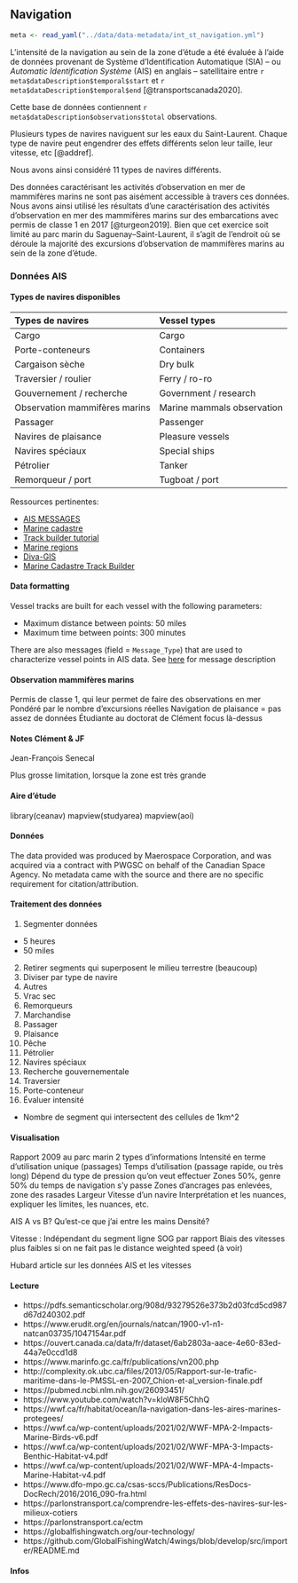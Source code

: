 ## Navigation

```r
meta <- read_yaml("../data/data-metadata/int_st_navigation.yml")
```

L'intensité de la navigation au sein de la zone d'étude a été évaluée à l'aide
de données provenant de Système d'Identification Automatique (SIA) -- ou
*Automatic Identification Système* (AIS) en anglais -- satellitaire entre
`r meta$dataDescription$temporal$start` et `r meta$dataDescription$temporal$end`
[@transportscanada2020].

Cette base de données contiennent `r meta$dataDescription$observations$total`
observations.

Plusieurs types de navires naviguent sur les eaux du Saint-Laurent. Chaque type
de navire peut engendrer des effets différents selon leur taille, leur vitesse,
etc <!-- Compléter liste + référence --> [@addref].

Nous avons ainsi considéré 11 types de navires différents.

Des données caractérisant les activités d'observation en mer de mammifères marins ne
sont pas aisément accessible à travers ces données. Nous avons ainsi utilisé
les résultats d'une caractérisation des activités d'observation en mer des mammifères
marins sur des embarcations avec permis de classe 1 en 2017 [@turgeon2019].
Bien que cet exercice soit limité au parc marin du Saguenay–Saint-Laurent,
il s'agit de l'endroit où se déroule la majorité des excursions d'observation de
mammifères marins au sein de la zone d'étude.



### Données AIS

#### Types de navires disponibles

| Types de navires              | Vessel types               |
| :---------------------------- | :------------------------- |
| Cargo                         | Cargo                      |
| Porte-conteneurs              | Containers                 |
| Cargaison sèche               | Dry bulk                   |
| Traversier / roulier          | Ferry / ro-ro              |
| Gouvernement / recherche      | Government / research      |
| Observation mammifères marins | Marine mammals observation |
| Passager                      | Passenger                  |
| Navires de plaisance          | Pleasure vessels           |
| Navires spéciaux              | Special ships              |
| Pétrolier                     | Tanker                     |
| Remorqueur / port             | Tugboat / port             |


Ressources pertinentes:

- [AIS MESSAGES](https://www.navcen.uscg.gov/?pageName=AISMessages)
- [Marine cadastre](https://www.marinecadastre.gov/tools/)
- [Track builder tutorial](https://coast.noaa.gov/data/digitalcoast/pdf/track-builder-tutorial.pdf)
- [Marine regions](https://www.marineregions.org/gazetteer.php?p=details&id=62961)
- [Diva-GIS](https://www.diva-gis.org/gdata)
- [Marine Cadastre Track Builder](https://coast.noaa.gov/digitalcoast/tools/track-builder.html)



#### Data formatting

Vessel tracks are built for each vessel with the following parameters:

- Maximum distance between points: 50 miles
- Maximum time between points: 300 minutes

There are also messages (field = `Message_Type`) that are used to characterize vessel points in AIS data. See [here](https://www.navcen.uscg.gov/?pageName=AISMessages) for message description


#### Observation mammifères marins

Permis de classe 1, qui leur permet de faire des observations en mer
Pondéré par le nombre d'excursions réelles
Navigation de plaisance = pas assez de données
Étudiante au doctorat de Clément focus là-dessus


#### Notes Clément & JF

Jean-François Senecal

Plus grosse limitation, lorsque la zone est très grande

#### Aire d'étude
library(ceanav)
mapview(studyarea)
mapview(aoi)

#### Données

The data provided was produced by Maerospace Corporation, and was acquired via
a contract with PWGSC on behalf of the Canadian Space Agency. No metadata came
with the source and there are no specific requirement for citation/attribution.

#### Traitement des données

1. Segmenter données
  - 5 heures
  - 50 miles
2. Retirer segments qui superposent le milieu terrestre (beaucoup)
3. Diviser par type de navire
  1. Autres
  2. Vrac sec
  3. Remorqueurs
  4. Marchandise
  5. Passager
  6. Plaisance
  7. Pêche
  8. Pétrolier
  9. Navires spéciaux
  10. Recherche gouvernementale
  11. Traversier
  12. Porte-conteneur
4. Évaluer intensité
  - Nombre de segment qui intersectent des cellules de 1km^2


#### Visualisation

Rapport 2009 au parc marin
2 types d'informations
Intensité en terme d'utilisation unique (passages)
Temps d'utilisation (passage rapide, ou très long)
Dépend du type de pression qu'on veut effectuer
Zones 50%, genre 50% du temps de navigation s'y passe
Zones d'ancrages pas enlevées, zone des rasades
Largeur
Vitesse d'un navire
Interprétation et les nuances, expliquer les limites, les nuances, etc.

AIS A vs B? Qu'est-ce que j'ai entre les mains
Densité?

Vitesse :
Indépendant du segment ligne
SOG par rapport
Biais des vitesses plus faibles si on ne fait pas le distance weighted speed (à voir)

Hubard article sur les données AIS et les vitesses


#### Lecture

- https://pdfs.semanticscholar.org/908d/93279526e373b2d03fcd5cd987d67d240302.pdf
- https://www.erudit.org/en/journals/natcan/1900-v1-n1-natcan03735/1047154ar.pdf
- https://ouvert.canada.ca/data/fr/dataset/6ab2803a-aace-4e60-83ed-44a7e0ccd1d8
- https://www.marinfo.gc.ca/fr/publications/vn200.php
- http://complexity.ok.ubc.ca/files/2013/05/Rapport-sur-le-trafic-maritime-dans-le-PMSSL-en-2007_Chion-et-al_version-finale.pdf
- https://pubmed.ncbi.nlm.nih.gov/26093451/
- https://www.youtube.com/watch?v=kloW8F5ChhQ
- https://wwf.ca/fr/habitat/ocean/la-navigation-dans-les-aires-marines-protegees/
- https://wwf.ca/wp-content/uploads/2021/02/WWF-MPA-2-Impacts-Marine-Birds-v6.pdf
- https://wwf.ca/wp-content/uploads/2021/02/WWF-MPA-3-Impacts-Benthic-Habitat-v4.pdf
- https://wwf.ca/wp-content/uploads/2021/02/WWF-MPA-4-Impacts-Marine-Habitat-v4.pdf
- https://www.dfo-mpo.gc.ca/csas-sccs/Publications/ResDocs-DocRech/2016/2016_090-fra.html
- https://parlonstransport.ca/comprendre-les-effets-des-navires-sur-les-milieux-cotiers
- https://parlonstransport.ca/ectm
- https://globalfishingwatch.org/our-technology/
- https://github.com/GlobalFishingWatch/4wings/blob/develop/src/importer/README.md


#### Infos
